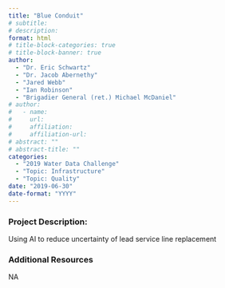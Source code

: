 ```yaml
---
title: "Blue Conduit"
# subtitle: 
# description: 
format: html
# title-block-categories: true
# title-block-banner: true
author: 
  - "Dr. Eric Schwartz"
  - "Dr. Jacob Abernethy"
  - "Jared Webb"
  - "Ian Robinson"
  - "Brigadier General (ret.) Michael McDaniel"
# author:
#   - name: 
#     url: 
#     affiliation: 
#     affiliation-url:
# abstract: ""
# abstract-title: ""
categories: 
  - "2019 Water Data Challenge"
  - "Topic: Infrastructure"
  - "Topic: Quality"
date: "2019-06-30"
date-format: "YYYY"
---
```


<!-- COMMENT
## params_NOTUSED-proj_title

#### Year: params_NOTUSED-year

#### Topics: params_NOTUSED-topics

#### Awards: params_NOTUSED-awards

#### Team Members: params_NOTUSED-team_members
UNCOMMENT -->

### Project Description:

Using AI to reduce uncertainty of lead service line replacement

### Additional Resources

NA

